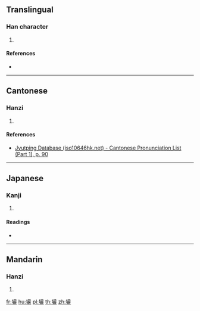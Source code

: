 {{character info/new}}
==Translingual==

===Han character===
{{Han char|rn=32|rad=土|as=20|sn=23|four=46148|canj=GRRK|ids=⿰土嚴}}

# {{defn|Han|sort=土20}}

====References====
* {{Han ref|kx=0242.290|dkj=05626|dj=0482.270|hdz=10502.200|uh=58E7|ud=22759|bh=F7D3|bd=63443}}

----

==Cantonese==

===Hanzi===
{{yue-hanzi|jyut=[[ngaam4]], [[aam4]]|y=ngaam4, aam4}}

# {{defn|lang=yue|sort=土20}}

====References====
* [http://www.iso10646hk.net/jp/document/download.jsp Jyutping Database (iso10646hk.net) - Cantonese Pronunciation List (Part 1), p. 90]

----

==Japanese==

===Kanji===
{{ja-kanji|grade=|rs=土20}}

# {{defn|lang=ja|sort=土20}}

====Readings====
* {{ja-readings|on=[[がん]] (gan)|kun=[[あな]] (ana)}}

----

==Mandarin==

===Hanzi===
{{cmn-hanzi|pin=[[yán]] ([[yan2]]), [[qiào]] ([[qiao4]]),|wg=yen<sup>2</sup>, ch'iao<sup>4</sup>}}

# {{defn|lang=cmn|sort=土20}}

[[fr:壧]]
[[hu:壧]]
[[pl:壧]]
[[th:壧]]
[[zh:壧]]